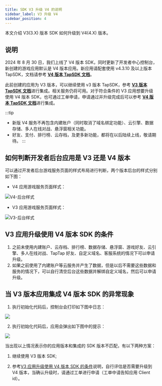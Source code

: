 ```yaml
---
title: SDK V3 升级 V4 的说明
sidebar_label: V3 升级 V4
sidebar_position: 4
---
```



本文介绍 V3(3.X) 版本 SDK 如何升级到 V4(4.X) 版本。

## 说明

2024 年 8 月 30 日，我们上线了 V4 版本 SDK，同时更新了开发者中心控制台，新创建的游戏应用默认是 V4 版本应用。新应用请配套使用 v4.3.10 及以上版本 TapSDK，文档请参考 [**V4 版本 TapSDK 文档**](https://developer.taptap.cn/docs/sdk/access/quickstart/)。

此前创建的应用为 V3 版本，可以继续使用 v3 版本 TapSDK，参考 [**V3 版本 TapSDK 文档**](https://developer.taptap.cn/docs/v3/sdk/start/quickstart/)进行集成。相关服务仍将可用。对于符合条件的 V3 应用想要升级使用 V4 版本 SDK，也可通过工单申请，申请通过并升级完成后可以参考 [**V4 版本 TapSDK 文档**](https://developer.taptap.cn/docs/sdk/access/quickstart/)进行集成。

:::tip
- 新版 V4 服务不再包含内建账户（同时取消了域名绑定功能）、云引擎、数据存储、多人在线对战、悬浮窗相关功能。
- 好友、支付、排行榜、云存档，及更多新功能，都将在以后陆续上线，敬请期待。
:::


## 如何判断开发者后台应用是 V3 还是 V4 版本

可以通过开发者后台游戏服务页面的样式布局进行判断，两个版本后台的样式分别如下图：

- V4 应用游戏服务页面样式：

![V4-后台样式](https://img.tapimg.com/market/images/f0528b0e56e7edc90a357f3d4c85fc47.png)

- V3 应用游戏服务页面样式：

![V3-后台样式](https://img.tapimg.com/market/images/a2d7836b576bc3da0c8bd806991f3a7a.png)


## V3 应用升级使用 V4 版本 SDK 的条件

1. 之前未使用内建账户、云存档、排行榜、数据存储、悬浮窗、游戏好友、云引擎、多人在线对战、TapTap 好友、自定义域名、客服系统的情况下可以申请升级。
2. 如果之前使用了内建账户等云服务并产生了数据，但是以后不需要这些数据和服务的情况下，可以自行清空后台这些数据并解绑自定义域名，然后可以申请升级。

## 当 V3 版本应用集成 V4 版本 SDK 的异常现象

1. 执行初始化代码后，控制台会打印如下图中日志：

![](https://img.tapimg.com/market/images/dcbcb94d7382915eda03d0ef7f4b0cdb.png)

2. 执行初始化代码后，应用会弹出如下图中的提示：

![](https://img.tapimg.com/market/images/05b64e71abb7832648f6e1f38626ba21.jpg)


当出现以上情况表示你的应用版本和集成的 SDK 版本不匹配，有以下两种方案：

1. 继续使用 V3 版本 SDK;

2. 参考[V3 应用升级使用 V4 版本 SDK 的条件](/sdk/access/v3-to-v4/#v3-应用升级使用-v4-版本-sdk-的条件)说明，自行评估是否需要升级到 V4 版本，当确认升级时，请通过工单进行申请（工单中请告知应用 Client id）。

